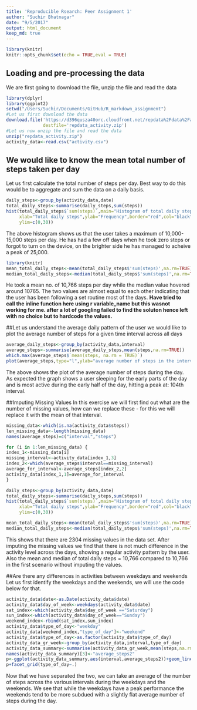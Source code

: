 ```yaml
---
title: 'Reproducible Rsearch: Peer Assignment 1'
author: "Suchir Bhatnagar"
date: "9/5/2017"
output: html_document
keep_md: true
---
```




```r
library(knitr)
knitr::opts_chunk$set(echo = TRUE,eval = TRUE)
```

## Loading and pre-processing the data 

We are first going to download the file, unzip the file and read the data 

```r
library(dplyr)
library(ggplot2)
setwd("/Users/Suchir/Documents/GitHub/R_markdown_assignment")
#Let us first download the data
download.file('https://d396qusza40orc.cloudfront.net/repdata%2Fdata%2Factivity.zip',
              destfile='repdata_activity.zip')
#Let us now unzip the file and read the data 
unzip("repdata_activity.zip")
activity_data<-read.csv("activity.csv")

```


## We would like to know the mean total number of steps taken per day 
Let us first calculate the total number of steps per day. 
Best way to do this would be to aggregate and sum the data on a daily basis. 
```r
daily_steps<-group_by(activity_data,date)
total_daily_steps<-summarise(daily_steps,sum(steps))
hist(total_daily_steps$`sum(steps)`,main="Histogram of total daily steps",
     xlab="Total daily steps",ylab="Frequency",border="red",col="black",
     ylim=c(0,30))
```


The above histogram shows us that the user takes a maximum of 10,000-15,000 steps 
per day. He has had a few off days when he took zero steps or forgot to turn on 
the device, on the brighter side he has managed to acheive a peak of 25,000. 

```r{echo=false}
library(knitr)
mean_total_daily_steps<-mean(total_daily_steps$'sum(steps)',na.rm=TRUE)
median_total_daily_steps<-median(total_daily_steps$'sum(steps)',na.rm=TRUE)
```
He took a mean no. of 10,766 steps per day while the median 
value hovered around 10765.
The two values are almost equal to each other indicating that the user has been 
following a set routine most of the days. 
**Have tried to call the inline function here using r variable_name  but this
wasnot working for me. after a lot of googling failed to find the soluton hence 
left with no choice but to hardcode the values.**

##Let us understand the average daily pattern of the user 
we would like to plot the average number of steps for a given time interval across all days 
```r
average_daily_steps<-group_by(activity_data,interval)
average_steps<-summarise(average_daily_steps,mean(steps,na.rm=TRUE))
which.max(average_steps$`mean(steps, na.rm = TRUE)`)
plot(average_steps,type="l",ylab="average number of steps in the interval",xlab="interval of the day",main="Plot of steps vs. interval",col="blue")
```

The above shows the plot of the average number of steps during the day. 
As expected the graph shows a user sleeping for the early parts of the day and is most active during the early half of the day, hitting a peak at: 104th interval.

##Imputing Missing Values
In this exercise we will first find out what are the number of missing values, 
how can we replace these - for this we will replace it with the mean of that interval. 
```r
missing_data<-which(is.na(activity_data$steps))
len_missing_data<-length(missing_data)
names(average_steps)=c("interval","steps")

for (i in 1:len_missing_data) {
index_1<-missing_data[i]        
missing_interval<-activity_data[index_1,3]
index_2<-which(average_steps$interval==missing_interval)
average_for_interval<-average_steps[index_2,2]
activity_data[index_1,1]=average_for_interval
}

daily_steps<-group_by(activity_data,date)
total_daily_steps<-summarise(daily_steps,sum(steps))
hist(total_daily_steps$`sum(steps)`,main="Histogram of total daily steps",
     xlab="Total daily steps",ylab="Frequency",border="red",col="black",
     ylim=c(0,30))

mean_total_daily_steps<-mean(total_daily_steps$'sum(steps)',na.rm=TRUE)
median_total_daily_steps<-median(total_daily_steps$'sum(steps)',na.rm=TRUE)


```

This shows that there are 2304 missing values in the data set. 
After imputing the missing values we find that there is not much difference in 
the activity level across the days, showing a regular activity pattern by the user.
Also the mean and median of total daily steps = 10,766 compared to 10,766 in the 
first scenario without imputing the values. 

##Are there any differences in activities between weekdays and weekends
Let us first identify the weekdays and the weekends, we will use the code below for that. 

```r
activity_data$date<-as.Date(activity_data$date)
activity_data$day_of_week<-weekdays(activity_data$date)
sat_index<-which(activity_data$day_of_week =="Saturday")
sun_index<-which(activity_data$day_of_week=="Sunday")
weekend_index<-rbind(sat_index,sun_index)
activity_data$type_of_day<-"weekday"
activity_data[weekend_index,"type_of_day"]<-"weekend"
activity_data$type_of_day<-as.factor(activity_data$type_of_day)
activity_data_gr_week<-group_by(activity_data,interval,type_of_day)
activity_data_summary<-summarise(activity_data_gr_week,mean(steps,na.rm=TRUE))
names(activity_data_summary)[3]<-"average_steps2"
p<-ggplot(activity_data_summary,aes(interval,average_steps2))+geom_line()
p+facet_grid(type_of_day~.)
```
Now that we have separated the two, we can take an average of the number of steps across the various intervals during the weekdays and the weekends. We see that while the weekdays have a peak performance the weekends tend to be more subdued with a slightly flat average number of steps during the day. 

